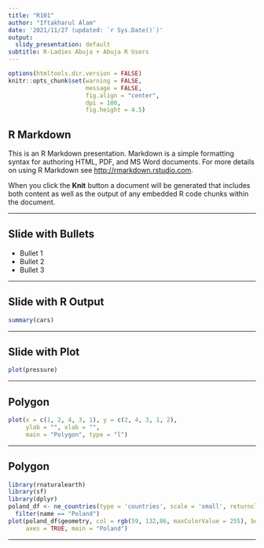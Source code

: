 ```yaml
---
title: "R101"
author: "Iftakharul Alam"
date: '2021/11/27 (updated: `r Sys.Date()`)'
output:
  slidy_presentation: default
subtitle: R-Ladies Abuja + Abuja R Users
---
```


```r
options(htmltools.dir.version = FALSE)
knitr::opts_chunk$set(warning = FALSE, 
                      message = FALSE, 
                      fig.align = "center", 
                      dpi = 100,
                      fig.height = 4.5)
```

## R Markdown

This is an R Markdown presentation. Markdown is a simple formatting syntax for authoring HTML, PDF, and MS Word documents. For more details on using R Markdown see <http://rmarkdown.rstudio.com>.

When you click the **Knit** button a document will be generated that includes both content as well as the output of any embedded R code chunks within the document.

---

## Slide with Bullets

- Bullet 1
- Bullet 2
- Bullet 3

---

## Slide with R Output

```r
summary(cars)
```

---

## Slide with Plot

```r
plot(pressure)
```

---

## Polygon

```r
plot(x = c(1, 2, 4, 3, 1), y = c(2, 4, 3, 1, 2),
     ylab = "", xlab = "",
     main = "Polygon", type = "l")
```

---

## Polygon

```r
library(rnaturalearth)
library(sf)
library(dplyr)
poland_df <- ne_countries(type = 'countries', scale = 'small', returnclass = "sf") %>%
  filter(name == "Poland")
plot(poland_df$geometry, col = rgb(59, 132,86, maxColorValue = 255), border = 'grey', 
     axes = TRUE, main = "Poland")
```

---